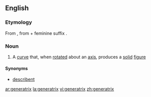 ==English==

===Etymology===
From {{etyl|la|en}} {{term|generatrix|lang=la}}, from {{term|generator|lang=la}} + feminine suffix {{term|-trix}}.

===Noun===
{{en-noun|generatrices|pl2=generatrixes}}

# {{context|geometry|lang=en}} A [[curve]] that, when [[rotated]] about an [[axis]], produces a [[solid]] [[figure]]

====Synonyms====
* [[describent]]

[[ar:generatrix]]
[[la:generatrix]]
[[vi:generatrix]]
[[zh:generatrix]]